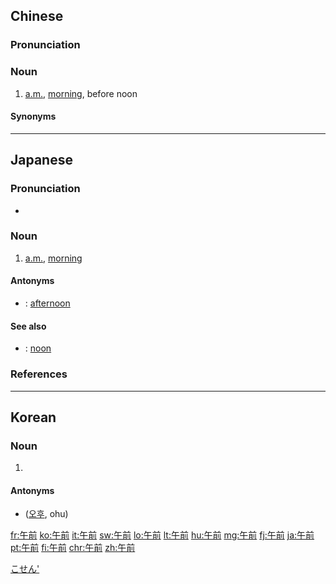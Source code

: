 ==Chinese==
{{zh-forms}}

===Pronunciation===
{{zh-pron
|m=wǔqián
|c=ng5 cin4
|cat=n
}}

===Noun===
{{zh-noun}}

# [[a.m.]], [[morning]], before noon

====Synonyms====
{{zh-dial|上午}}

{{zh-cat|Time}}

----

==Japanese==
{{ja-kanjitab|ご|ぜん|yomi=on}}

===Pronunciation===
* {{ja-pron|ごぜん|y=o|acc=1|acc_ref=NHK}}

===Noun===
{{ja-noun|ごぜん}}

# [[a.m.]], [[morning]]

====Antonyms====
* {{ja-r|午後|ごご}}: [[afternoon]]

====See also====
* {{ja-r|正午|しょうご}}: [[noon]]

===References===
<references/>

[[Category:ja:Time|こせん']]

----

==Korean==
{{ko-hanjatab}}

===Noun===
{{ko-noun|hangeul=오전}}

# {{hanja form of|오전|[[morning]]; before noon}}

====Antonyms====
* {{l|ko|午後}} ([[오후]], ohu)

[[fr:午前]]
[[ko:午前]]
[[it:午前]]
[[sw:午前]]
[[lo:午前]]
[[lt:午前]]
[[hu:午前]]
[[mg:午前]]
[[fj:午前]]
[[ja:午前]]
[[pt:午前]]
[[fi:午前]]
[[chr:午前]]
[[zh:午前]]